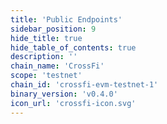 ```yaml
---
title: 'Public Endpoints'
sidebar_position: 9
hide_title: true
hide_table_of_contents: true
description: ''
chain_name: 'CrossFi'
scope: 'testnet'
chain_id: 'crossfi-evm-testnet-1'
binary_version: 'v0.4.0'
icon_url: 'crossfi-icon.svg'
---
```



<PageTitle
  iconUrl="img/crossfi-icon.svg"
  title="CrossFi Public Endpoints"
  chainId="crossfi-evm-testnet-1"
  version="v0.4.0"
/>

<PublicEndpoints chainId="crossfi-evm-testnet-1" />